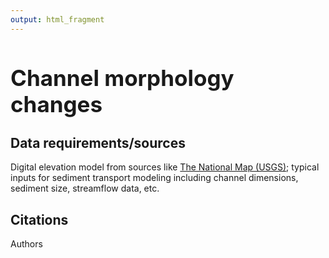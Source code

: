 ```yaml
---
output: html_fragment
---
```


<style type="text/css">
  h1{
  font-size: 2.5em;
}
</style>

# Channel morphology changes

## Data requirements/sources
Digital elevation model from sources like [The National Map (USGS)](https://apps.nationalmap.gov/downloader/); typical inputs for sediment transport modeling including channel dimensions, sediment size, streamflow data, etc.

## Citations
Authors